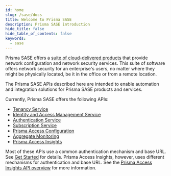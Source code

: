 ```yaml
---
id: home
slug: /sase/docs
title: Welcome to Prisma SASE
description: Prisma SASE introduction
hide_title: false
hide_table_of_contents: false
keywords:
  - sase
---
```


Prisma SASE offers a [suite of cloud-delivered products](https://docs.paloaltonetworks.com/sase.html)
that provide network configuration and network
security services. This suite of software offers network security for an enterprise's users, no
matter where they might be physically located, be it in the office or from a remote location.

The Prisma SASE APIs described here are intended to enable automation and integration solutions for
Prisma SASE products and services.

Currently, Prisma SASE offers the following APIs:

- [Tenancy Service](/sase/api/tenancy)
- [Identity and Access Management Service](/sase/api/iam)
- [Authentication Service](/sase/api/auth)
- [Subscription Service](/sase/api/subscription/subscription-service)
- [Prisma Access Configuration](/sase/docs/prisma-access-config/)
- [Aggregate Monitoring](/sase/docs/mt-monitor)
- [Prisma Access Insights](/sase/docs/insights)

Most of these APIs use a common authentication mechanism and base URL. See [Get Started](/sase/docs/getstarted) for details.
Prisma Access Insights, however, uses different mechanisms for authentication and base URL. See the
[Prisma Access Insights API overview](/sase/docs/insights) for more information.
